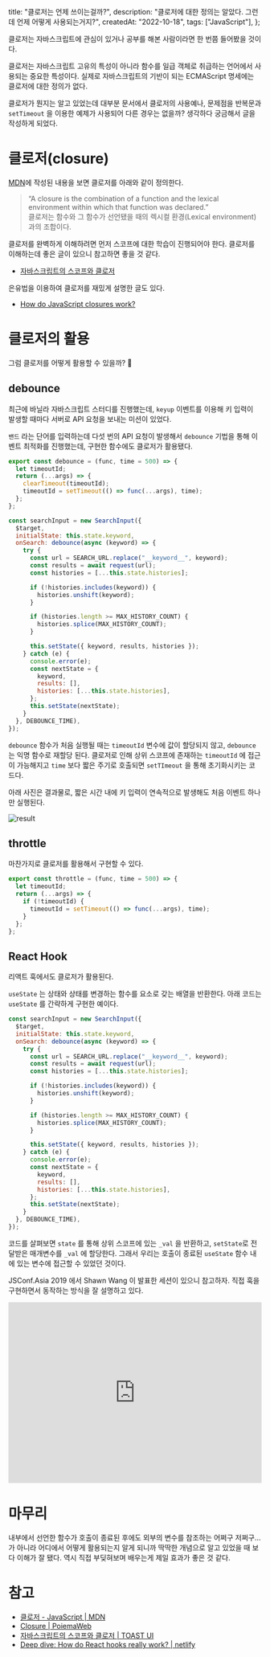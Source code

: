   title: "클로저는 언제 쓰이는걸까?",
  description: "클로저에 대한 정의는 알았다. 그런데 언제 어떻게 사용되는거지?",
  createdAt: "2022-10-18",
  tags: ["JavaScript"],
};

클로저는 자바스크립트에 관심이 있거나 공부를 해본 사람이라면 한 번쯤 들어봤을 것이다.

클로저는 자바스크립트 고유의 특성이 아니라 함수를 일급 객체로 취급하는 언어에서 사용되는 중요한 특성이다. 실제로 자바스크립트의 기반이 되는 ECMAScript 명세에는 클로저에 대한 정의가 없다.

클로저가 뭔지는 알고 있었는데 대부분 문서에서 클로저의 사용예나, 문제점을 반복문과 `setTimeout` 을 이용한 예제가 사용되어 다른 경우는 없을까? 생각하다 궁금해서 글을 작성하게 되었다.

# **클로저(closure)**

[MDN](https://developer.mozilla.org/ko/docs/Web/JavaScript/Closures)에 작성된 내용을 보면 클로저를 아래와 같이 정의한다.

> “A closure is the combination of a function and the lexical environment within which that function was declared.” <br />
> 클로저는 함수와 그 함수가 선언됐을 때의 렉시컬 환경(Lexical environment)과의 조합이다.
 

클로저를 완벽하게 이해하려면 먼저 스코프에 대한 학습이 진행되어야 한다. 클로저를 이해하는데 좋은 글이 있으니 참고하면 좋을 것 같다.

- [자바스크립트의 스코프와 클로저](https://ui.toast.com/weekly-pick/ko_20160311)

은유법을 이용하여 클로저를 재밌게 설명한 글도 있다.

- [How do JavaScript closures work?](https://stackoverflow.com/a/6472397/19350715)

# **클로저의 활용**

그럼 클로저를 어떻게 활용할 수 있을까? 🤔

## **debounce**

최근에 바닐라 자바스크립트 스터디를 진행했는데, `keyup` 이벤트를 이용해 키 입력이 발생할 때마다 서버로 API 요청을 보내는 미션이 있었다.

`밴드` 라는 단어를 입력하는데 다섯 번의 API 요청이 발생해서 `debounce` 기법을 통해 이벤트 최적화를 진행했는데, 구현한 함수에도 클로저가 활용됐다.

```jsx
export const debounce = (func, time = 500) => {
  let timeoutId;
  return (...args) => {
    clearTimeout(timeoutId);
    timeoutId = setTimeout(() => func(...args), time);
  };
};
```

```jsx
const searchInput = new SearchInput({
  $target,
  initialState: this.state.keyword,
  onSearch: debounce(async (keyword) => {
    try {
      const url = SEARCH_URL.replace("__keyword__", keyword);
      const results = await request(url);
      const histories = [...this.state.histories];

      if (!histories.includes(keyword)) {
        histories.unshift(keyword);
      }

      if (histories.length >= MAX_HISTORY_COUNT) {
        histories.splice(MAX_HISTORY_COUNT);
      }

      this.setState({ keyword, results, histories });
    } catch (e) {
      console.error(e);
      const nextState = {
        keyword,
        results: [],
        histories: [...this.state.histories],
      };
      this.setState(nextState);
    }
  }, DEBOUNCE_TIME),
});
```

`debounce` 함수가 처음 실행될 때는 `timeoutId` 변수에 값이 할당되지 않고, `debounce` 는 익명 함수로 재할당 된다. 클로저로 인해 상위 스코프에 존재하는 `timeoutId` 에 접근이 가능해지고 `time` 보다 짧은 주기로 호출되면 `setTImeout` 을 통해 초기화시키는 코드다.

아래 사진은 결과물로, 짧은 시간 내에 키 입력이 연속적으로 발생해도 처음 이벤트 하나만 실행된다.

![result](result.gif)

## **throttle**

마찬가지로 클로저를 활용해서 구현할 수 있다.

```jsx
export const throttle = (func, time = 500) => {
  let timeoutId;
  return (...args) => {
    if (!timeoutId) {
      timeoutId = setTimeout(() => func(...args), time);
    }
  };
};
```

## **React Hook**

리액트 훅에서도 클로저가 활용된다.

`useState` 는 상태와 상태를 변경하는 함수를 요소로 갖는 배열을 반환한다. 아래 코드는 `useState` 를 간략하게 구현한 예이다.

```jsx
const searchInput = new SearchInput({
  $target,
  initialState: this.state.keyword,
  onSearch: debounce(async (keyword) => {
    try {
      const url = SEARCH_URL.replace("__keyword__", keyword);
      const results = await request(url);
      const histories = [...this.state.histories];

      if (!histories.includes(keyword)) {
        histories.unshift(keyword);
      }

      if (histories.length >= MAX_HISTORY_COUNT) {
        histories.splice(MAX_HISTORY_COUNT);
      }

      this.setState({ keyword, results, histories });
    } catch (e) {
      console.error(e);
      const nextState = {
        keyword,
        results: [],
        histories: [...this.state.histories],
      };
      this.setState(nextState);
    }
  }, DEBOUNCE_TIME),
});
```

코드를 살펴보면 `state` 를 통해 상위 스코프에 있는 `_val` 을 반환하고, `setState`로 전달받은 매개변수를 `_val` 에 할당한다. 그래서 우리는 호출이 종료된 `useState` 함수 내에 있는 변수에 접근할 수 있었던 것이다.

JSConf.Asia 2019 에서 Shawn Wang 이 발표한 세션이 있으니 참고하자. 직접 훅을 구현하면서 동작하는 방식을 잘 설명하고 있다.

<iframe width="100%" height="360" src="https://www.youtube.com/embed/KJP1E-Y-xyo?si=_V9fAGM4uw4tx1pR" title="YouTube video player" frameborder="0" allow="accelerometer; autoplay; clipboard-write; encrypted-media; gyroscope; picture-in-picture; web-share" referrerpolicy="strict-origin-when-cross-origin" allowfullscreen></iframe>

# **마무리**

내부에서 선언한 함수가 호출이 종료된 후에도 외부의 변수를 참조하는 어쩌구 저쩌구… 가 아니라 어디에서 어떻게 활용되는지 알게 되니까 딱딱한 개념으로 알고 있었을 때 보다 이해가 잘 됐다. 역시 직접 부딪혀보며 배우는게 제일 효과가 좋은 것 같다.

# **참고**

- [클로저 - JavaScript | MDN](https://developer.mozilla.org/ko/docs/Web/JavaScript/Closures)
- [Closure | PoiemaWeb](https://poiemaweb.com/js-closure)
- [자바스크립트의 스코프와 클로저 | TOAST UI](https://ui.toast.com/weekly-pick/ko_20160311)
- [Deep dive: How do React hooks really work? | netlify](https://www.netlify.com/blog/2019/03/11/deep-dive-how-do-react-hooks-really-work/)